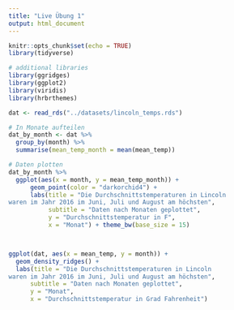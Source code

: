 ```yaml
---
title: "Live Übung 1"
output: html_document
---
```


```r
knitr::opts_chunk$set(echo = TRUE)
library(tidyverse)
```

```r
# additional libraries
library(ggridges)
library(ggplot2)
library(viridis)
library(hrbrthemes)

dat <- read_rds("../datasets/lincoln_temps.rds")

# In Monate aufteilen
dat_by_month <- dat %>%
  group_by(month) %>%
  summarise(mean_temp_month = mean(mean_temp))

# Daten plotten
dat_by_month %>%
  ggplot(aes(x = month, y = mean_temp_month)) +
      geom_point(color = "darkorchid4") +
      labs(title = "Die Durchschnittstemperaturen in Lincoln
waren im Jahr 2016 im Juni, Juli und August am höchsten",
           subtitle = "Daten nach Monaten geplottet",
           y = "Durchschnittstemperatur in F",
           x = "Monat") + theme_bw(base_size = 15)



ggplot(dat, aes(x = mean_temp, y = month)) +
  geom_density_ridges() +
  labs(title = "Die Durchschnittstemperaturen in Lincoln
waren im Jahr 2016 im Juni, Juli und August am höchsten",
      subtitle = "Daten nach Monaten geplottet",
      y = "Monat",
      x = "Durchschnittstemperatur in Grad Fahrenheit")


```

